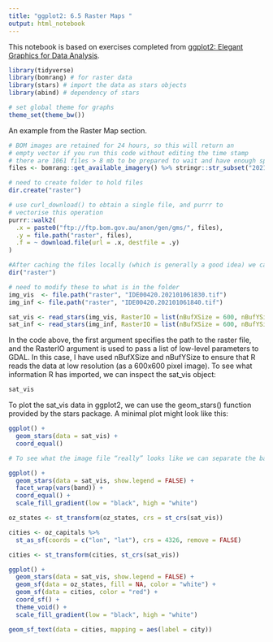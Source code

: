 ```yaml
---
title: "ggplot2: 6.5 Raster Maps "
output: html_notebook
---
```


This notebook is based on exercises completed from [ggplot2: Elegant Graphics for Data Analysis](https://ggplot2-book.org/index.html). 

```r

library(tidyverse)
library(bomrang) # for raster data
library(stars) # import the data as stars objects
library(abind) # dependency of stars

# set global theme for graphs
theme_set(theme_bw())

```

An example from the Raster Map section.

```r

# BOM images are retained for 24 hours, so this will return an
# empty vector if you run this code without editing the time stamp
# there are 1061 files > 8 mb to be prepared to wait and have enough space
files <- bomrang::get_available_imagery() %>% stringr::str_subset("20210102300")

# need to create folder to hold files
dir.create("raster")

# use curl_download() to obtain a single file, and purrr to 
# vectorise this operation
purrr::walk2(
  .x = paste0("ftp://ftp.bom.gov.au/anon/gen/gms/", files),
  .y = file.path("raster", files),
  .f = ~ download.file(url = .x, destfile = .y)
)

#After caching the files locally (which is generally a good idea) we can inspect the list of files we have downloaded:
dir("raster")

```

```r

# need to modify these to what is in the folder
img_vis  <- file.path("raster", "IDE00420.202101061830.tif")
img_inf <- file.path("raster", "IDE00420.202101061840.tif")

sat_vis <- read_stars(img_vis, RasterIO = list(nBufXSize = 600, nBufYSize = 600))
sat_inf <- read_stars(img_inf, RasterIO = list(nBufXSize = 600, nBufYSize = 600))
```

In the code above, the first argument specifies the path to the raster file, and the RasterIO argument is used to pass a list of low-level parameters to GDAL. In this case, I have used nBufXSize and nBufYSize to ensure that R reads the data at low resolution (as a 600x600 pixel image). To see what information R has imported, we can inspect the sat_vis object:

```r
sat_vis
```

To plot the sat_vis data in ggplot2, we can use the geom_stars() function provided by the stars package. A minimal plot might look like this:
```r
ggplot() + 
  geom_stars(data = sat_vis) + 
  coord_equal()

# To see what the image file “really” looks like we can separate the bands using facet_wrap():

ggplot() + 
  geom_stars(data = sat_vis, show.legend = FALSE) +
  facet_wrap(vars(band)) + 
  coord_equal() + 
  scale_fill_gradient(low = "black", high = "white")
```

```r
oz_states <- st_transform(oz_states, crs = st_crs(sat_vis))

cities <- oz_capitals %>% 
  st_as_sf(coords = c("lon", "lat"), crs = 4326, remove = FALSE)

cities <- st_transform(cities, st_crs(sat_vis))

ggplot() + 
  geom_stars(data = sat_vis, show.legend = FALSE) +
  geom_sf(data = oz_states, fill = NA, color = "white") + 
  geom_sf(data = cities, color = "red") + 
  coord_sf() + 
  theme_void() + 
  scale_fill_gradient(low = "black", high = "white")

geom_sf_text(data = cities, mapping = aes(label = city)) 

```

